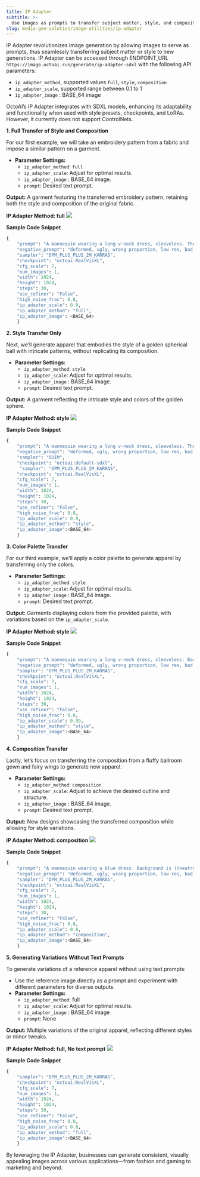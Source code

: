 ```yaml
---
title: IP Adapter
subtitle: >-
  Use images as prompts to transfer subject matter, style, and composition to new generations. 
slug: media-gen-solution/image-utilities/ip-adapter
---
```


IP Adapter revolutionizes image generation by allowing images to serve as prompts, thus seamlessly transferring subject matter or style to new generations.
IP Adapter can be accessed through ENDPOINT_URL `https://image.octoai.run/generate/ip-adapter-sdxl` with the following API parameters: 
- `ip_adapter_method`, supported values `full`, `style`, `composition`
- `ip_adapter_scale`, supported range between 0.1 to 1
- `ip_adapter_image` : BASE_64 image

OctoAI’s IP Adapter integrates with SDXL models, enhancing its adaptability and functionality when used with style presets, checkpoints, and LoRAs. However, it currently does not support ControlNets.


**1. Full Transfer of Style and Composition**

For our first example, we will take an embroidery pattern from a fabric and impose a similar pattern on a garment.

- **Parameter Settings:**
    - `ip_adapter_method`: `full`
    - `ip_adapter_scale`: Adjust for optimal results.
    - `ip_adapter_image` : BASE_64 image.
    - `prompt`: Desired text prompt.

**Output:** A garment featuring the transferred embroidery pattern, retaining both the style and composition of the original fabric.

**IP Adapter Method: full** 
![](https://www.datocms-assets.com/45680/1719351558-ip-adapter-method-full-examples.png?max-w=2000&auto=compress)

**Sample Code Snippet**
```Python Python
{
    "prompt": "A mannequin wearing a long v-neck dress, sleeveless. The mannequin is black, minimalistic, and headless, set against a neutral background.",
    "negative_prompt": "deformed, ugly, wrong proportion, low res, bad anatomy, worst quality, low quality",
    "sampler": "DPM_PLUS_PLUS_2M_KARRAS",
    "checkpoint": "octoai:RealVisXL",
    "cfg_scale": 7,
    "num_images": 1,
    "width": 1024,
    "height": 1024,
    "steps": 30,
    "use_refiner": "False",
    "high_noise_frac": 0.8,
    "ip_adapter_scale": 0.9,
    "ip_adapter_method": "full",
    "ip_adapter_image": <BASE_64>
    }
```
**2. Style Transfer Only**

Next, we’ll generate apparel that embodies the style of a golden spherical ball with intricate patterns, without replicating its composition.

- **Parameter Settings:**
    - `ip_adapter_method`: `style`
    - `ip_adapter_scale`: Adjust for optimal results.
    - `ip_adapter_image` : BASE_64 image.
    - `prompt`: Desired text prompt.

**Output:** A garment reflecting the intricate style and colors of the golden sphere.

**IP Adapter Method: style**
![](https://www.datocms-assets.com/45680/1719351745-ip-adapter-method-style-examples.png?max-w=2000&auto=compress)

**Sample Code Snippet**
```Python Python
{
    "prompt": "A mannequin wearing a long v-neck dress, sleeveless. The mannequin is black, minimalistic, and headless, set against a neutral background.",
    "negative_prompt": "deformed, ugly, wrong proportion, low res, bad anatomy, worst quality, low quality",
    "sampler": "DDIM",
    "checkpoint": "octoai:default-sdxl",
     "sampler": "DPM_PLUS_PLUS_2M_KARRAS",
    "checkpoint": "octoai:RealVisXL",
    "cfg_scale": 7,
    "num_images": 1,
    "width": 1024,
    "height": 1024,
    "steps": 30,
    "use_refiner": "False",
    "high_noise_frac": 0.8,
    "ip_adapter_scale": 0.9,
    "ip_adapter_method": "style",
    "ip_adapter_image":<BASE_64>
    }
```

**3. Color Palette Transfer**

For our third example, we’ll apply a color palette to generate apparel by transferring only the colors.

- **Parameter Settings:**
    - `ip_adapter_method`: `style`
    - `ip_adapter_scale`: Adjust for optimal results.
    - `ip_adapter_image` : BASE_64 image.
    - `prompt`: Desired text prompt.

**Output:** Garments displaying colors from the provided palette, with variations based on the `ip_adapter_scale`.

**IP Adapter Method: style**
![](https://www.datocms-assets.com/45680/1719351829-ip-adapter-method-style-examples2.png?max-w=2000&auto=compress)

**Sample Code Snippet**
```Python Python
{
    "prompt": "A mannequin wearing a long v-neck dress, sleeveless. Background is ((neutral)).",
    "negative_prompt": "deformed, ugly, wrong proportion, low res, bad anatomy, worst quality, low quality",
    "sampler": "DPM_PLUS_PLUS_2M_KARRAS",
    "checkpoint": "octoai:RealVisXL",
    "cfg_scale": 7,
    "num_images": 1,
    "width": 1024,
    "height": 1024,
    "steps": 30,
    "use_refiner": "False",
    "high_noise_frac": 0.8,
    "ip_adapter_scale": 0.99,
    "ip_adapter_method": "style",
    "ip_adapter_image":<BASE_64>
    }
```

**4. Composition Transfer**

Lastly, let’s focus on transferring the composition from a fluffy ballroom gown and fairy wings to generate new apparel.

- **Parameter Settings:**
    - `ip_adapter_method`: `composition`
    - `ip_adapter_scale`: Adjust to achieve the desired outline and structure.
    - `ip_adapter_image` : BASE_64 image.
    - `prompt`: Desired text prompt.

**Output:** New designs showcasing the transferred composition while allowing for style variations.

**IP Adapter Method: composition**
![](https://www.datocms-assets.com/45680/1719351886-ip-adapter-method-composition-examples.png?max-w=2000&auto=compress)

**Sample Code Snippet**
```Python Python
{
    "prompt": "A mannequin wearing a blue dress. Background is ((neutral)).",
    "negative_prompt": "deformed, ugly, wrong proportion, low res, bad anatomy, worst quality, low quality",
    "sampler": "DPM_PLUS_PLUS_2M_KARRAS",
    "checkpoint": "octoai:RealVisXL",
    "cfg_scale": 7,
    "num_images": 1,
    "width": 1024,
    "height": 1024,
    "steps": 30,
    "use_refiner": "False",
    "high_noise_frac": 0.8,
    "ip_adapter_scale": 0.8,
    "ip_adapter_method": "composition",
    "ip_adapter_image":<BASE_64>
    }
```

**5. Generating Variations Without Text Prompts**

To generate variations of a reference apparel without using text prompts:

- Use the reference image directly as a prompt and experiment with different parameters for diverse outputs.
- **Parameter Settings:**
    - `ip_adapter_method`: full
    - `ip_adapter_scale`: Adjust for optimal results.
    - `ip_adapter_image` : BASE_64 image
    - `prompt`: None

**Output:** Multiple variations of the original apparel, reflecting different styles or minor tweaks.

**IP Adapter Method: full, No text prompt**
![](https://www.datocms-assets.com/45680/1719351960-ip-adapter-method-no-prompt-examples.png?max-w=2000&auto=compress)

**Sample Code Snippet**
```Python Python
{
    "sampler": "DPM_PLUS_PLUS_2M_KARRAS",
    "checkpoint": "octoai:RealVisXL",
    "cfg_scale": 7,
    "num_images": 1,
    "width": 1024,
    "height": 1024,
    "steps": 30,
    "use_refiner": "False",
    "high_noise_frac": 0.8,
    "ip_adapter_scale": 0.8,
    "ip_adapter_method": "full",
    "ip_adapter_image":<BASE_64>
    }
```

By leveraging the IP Adapter, businesses can generate consistent, visually appealing images across various applications—from fashion and gaming to marketing and beyond.